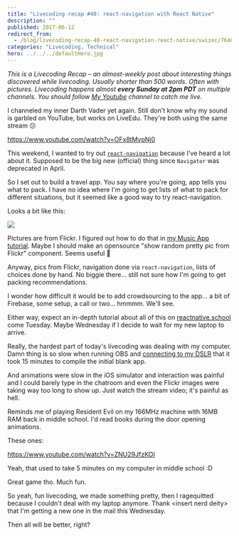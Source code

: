 ```yaml
---
title: "Livecoding recap #40: react-navigation with React Native"
description: ""
published: 2017-06-12
redirect_from:
  - /blog/livecoding-recap-40-react-navigation-react-native/swizec/7640
categories: "Livecoding, Technical"
hero: ../../../defaultHero.jpg
---
```


_This is a Livecoding Recap – an almost-weekly post about interesting things discovered while livecoding. Usually shorter than 500 words. Often with pictures. Livecoding happens almost **every Sunday at 2pm PDT** on multiple channels. You should follow [My Youtube](https://www.youtube.com/channel/UCoyHgaeLLI7Knp7LDHOwZMw) channel to catch me live._

I channeled my inner Darth Vader yet again. Still don't know why my sound is garbled on YouTube, but works on LiveEdu. They're both using the same stream 😕

https://www.youtube.com/watch?v=OFx8tMvpNj0

This weekend, I wanted to try out [`react-navigation`](https://reactnavigation.org/) because I've heard a lot about it. Supposed to be the big new (official) thing since `Navigator` was deprecated in April.

So I set out to build a travel app. You say where you're going, app tells you what to pack. I have no idea where I'm going to get lists of what to pack for different situations, but it seemed like a good way to try react-navigation.

Looks a bit like this:

![](https://swizec.com/wp-content/uploads/2017/06/travel-app.gif)

Pictures are from Flickr. I figured out how to do that in [my Music App tutorial](https://school.shoutem.com/lectures/build-react-native-music-app-tutorial-part1/). Maybe I should make an opensource "show random pretty pic from Flickr" component. Seems useful 🤔

Anyway, pics from Flickr, navigation done via `react-navigation`, lists of choices done by hand. No biggie there… still not sure how I'm going to get packing recommendations.

I wonder how difficult it would be to add crowdsourcing to the app… a bit of Firebase, some setup, a call or two… hmmmm. We'll see.

Either way, expect an in-depth tutorial about all of this on [reactnative.school](reactnative.school) come Tuesday. Maybe Wednesday if I decide to wait for my new laptop to arrive.

Really, the hardest part of today's livecoding was dealing with my computer. Damn thing is so slow when running OBS and [connecting to my DSLR](https://swizec.com/blog/this-is-how-i-connected-my-canon-dslr-as-a-webcam/) that it took 15 minutes to compile the initial blank app.

And animations were slow in the iOS simulator and interaction was painful and I could barely type in the chatroom and even the Flickr images were taking way too long to show up. Just watch the stream video; it's painful as hell.

Reminds me of playing Resident Evil on my 166MHz machine with 16MB RAM back in middle school. I'd read books during the door opening animations.

These ones:

https://www.youtube.com/watch?v=ZNU29JfzKOI

Yeah, that used to take 5 minutes on my computer in middle school :D

Great game tho. Much fun.

So yeah, fun livecoding, we made something pretty, then I ragequitted because I couldn't deal with my laptop anymore. Thank &lt;insert nerd deity> that I'm getting a new one in the mail this Wednesday.

Then all will be better, right?
